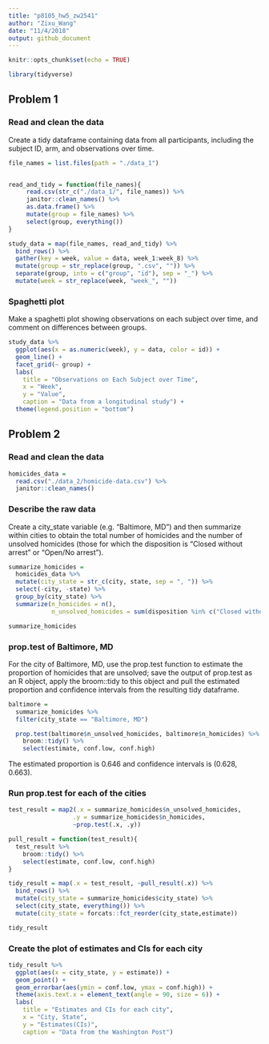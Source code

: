 ```yaml
---
title: "p8105_hw5_zw2541"
author: "Zixu_Wang"
date: "11/4/2018"
output: github_document
---
```


```r
knitr::opts_chunk$set(echo = TRUE)

library(tidyverse)
```

## Problem 1

### Read and clean the data

Create a tidy dataframe containing data from all participants, including the subject ID, arm, and observations over time.

```r
file_names = list.files(path = "./data_1")


read_and_tidy = function(file_names){
     read.csv(str_c("./data_1/", file_names)) %>% 
     janitor::clean_names() %>% 
     as.data.frame() %>% 
     mutate(group = file_names) %>% 
     select(group, everything())
}

study_data = map(file_names, read_and_tidy) %>% 
  bind_rows() %>% 
  gather(key = week, value = data, week_1:week_8) %>% 
  mutate(group = str_replace(group, ".csv", "")) %>% 
  separate(group, into = c("group", "id"), sep = "_") %>% 
  mutate(week = str_replace(week, "week_", ""))
```

### Spaghetti plot

Make a spaghetti plot showing observations on each subject over time, and comment on differences between groups.

```r
study_data %>%
  ggplot(aes(x = as.numeric(week), y = data, color = id)) +
  geom_line() +
  facet_grid(~ group) +
  labs(
    title = "Observations on Each Subject over Time",
    x = "Week",
    y = "Value",
    caption = "Data from a longitudinal study") +
  theme(legend.position = "bottom")
```

## Problem 2

### Read and clean the data

```r
homicides_data = 
  read.csv("./data_2/homicide-data.csv") %>% 
  janitor::clean_names() 
```

### Describe the raw data

Create a city_state variable (e.g. "Baltimore, MD") and then summarize within cities to obtain the total number of homicides and the number of unsolved homicides (those for which the disposition is "Closed without arrest" or "Open/No arrest").

```r
summarize_homicides = 
  homicides_data %>% 
  mutate(city_state = str_c(city, state, sep = ", ")) %>% 
  select(-city, -state) %>% 
  group_by(city_state) %>% 
  summarize(n_homicides = n(),
            n_unsolved_homicides = sum(disposition %in% c("Closed without arrest", "Open/No arrest")))

summarize_homicides
```

### prop.test of Baltimore, MD

For the city of Baltimore, MD, use the prop.test function to estimate the proportion of homicides that are unsolved; save the output of prop.test as an R object, apply the broom::tidy to this object and pull the estimated proportion and confidence intervals from the resulting tidy dataframe.

```r
baltimore =
  summarize_homicides %>% 
  filter(city_state == "Baltimore, MD") 

  prop.test(baltimore$n_unsolved_homicides, baltimore$n_homicides) %>% 
    broom::tidy() %>% 
    select(estimate, conf.low, conf.high)
```

The estimated proportion is 0.646 and confidence intervals is (0.628, 0.663).

### Run prop.test for each of the cities

```r
test_result = map2(.x = summarize_homicides$n_unsolved_homicides, 
                  .y = summarize_homicides$n_homicides, 
                  ~prop.test(.x, .y))

pull_result = function(test_result){
  test_result %>% 
    broom::tidy() %>% 
    select(estimate, conf.low, conf.high)
}

tidy_result = map(.x = test_result, ~pull_result(.x)) %>% 
  bind_rows() %>% 
  mutate(city_state = summarize_homicides$city_state) %>% 
  select(city_state, everything()) %>% 
  mutate(city_state = forcats::fct_reorder(city_state,estimate))

tidy_result
```

### Create the plot of estimates and CIs for each city 

```r
tidy_result %>% 
  ggplot(aes(x = city_state, y = estimate)) + 
  geom_point() +
  geom_errorbar(aes(ymin = conf.low, ymax = conf.high)) +
  theme(axis.text.x = element_text(angle = 90, size = 6)) +
  labs(
    title = "Estimates and CIs for each city",
    x = "City, State",
    y = "Estimates(CIs)",
    caption = "Data from the Washington Post")
```

